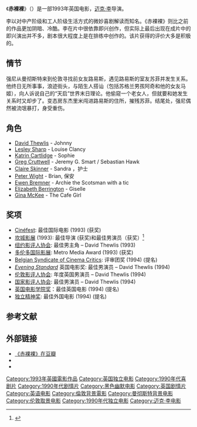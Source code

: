 {{noteTA
|G1=Show
|G2=Movie
|T=zh-cn:赤裸裸; zh-tw:赤裸 (電影);
}}
{{Infobox Film
| name           = 赤裸
| original_name  = {{lang|en|''Naked''}}
| image          = 307 naked.jpg
| caption        = 電影海報
| director       = [[迈克·李|迈克·李]]
| producer       = Simon Channing-Williams
| eproducer      = NO ONE GIVES A HORSES4$$
| aproducer      = 
| writer         = [[迈克·李|迈克·李]]
| starring       = [[大卫·休里斯|大卫·休里斯]]<br>[[莱斯利·夏普|莱斯利·夏普]]<br>[[凯特琳·卡特利吉|凯特琳·卡特利吉]]
| music          = [[安德鲁·迪克逊|安德鲁·迪克逊]]
| cinematography = [[迪克·波普_(摄影师)|迪克·波普]]
| editing        = Jon Gregory
| distributor    = [[佳线影业|佳线影业]]
| released       = 1993年
| runtime        = 131分钟
| country        = 英国
| language       = 英语
| budget         = 
| gross          = $1,769,306 (USA)
| preceded_by    = 
| followed_by    = 
}}
《'''赤裸裸'''》（{{lang-en|''Naked''}}）是一部1993年英国电影，[[迈克·李|迈克·李]]导演。

李以对中产阶级和工人阶级生活方式的微妙喜剧解读而知名。《赤裸裸》则比之前的作品更加阴暗、冷酷。李在片中很依靠即兴创作，但实际上最后出现在成片中的即兴演出并不多，剧本很大程度上是在排练中创作的。该片获得的评价大多是积极的。

==情节==
强尼从曼彻斯特来到伦敦寻找前女友路易斯，遇见路易斯的室友苏菲并发生关系。他终日无所事事，浪迹街头，与陌生人搭讪（包括苏格兰男孩阿奇和他的女友马姬），向人诉说自己的“天启”世界末日理论。他偷窥一个老女人，但就要和她发生关系时又却步了。变态房东杰里米闯进路易斯的住所，摧残苏菲。结尾处，强尼偶然被流氓暴打，身受重伤。

==角色==
* [[David_Thewlis|David Thewlis]] - Johnny
* [[Lesley_Sharp|Lesley Sharp]] - Louise Clancy
* [[Katrin_Cartlidge|Katrin Cartlidge]] - Sophie
* [[Greg_Cruttwell|Greg Cruttwell]] - Jeremy G. Smart / Sebastian Hawk
* [[Claire_Skinner|Claire Skinner]] - Sandra ，护士
* [[Peter_Wight|Peter Wight]] - Brian, 保安
* [[Ewen_Bremner|Ewen Bremner]] - Archie the Scotsman with a tic
* [[Elizabeth_Berrington|Elizabeth Berrington]] - Giselle
* [[Gina_McKee|Gina McKee]] - The Cafe Girl

== 奖项 ==
* [[Cinéfest|Cinéfest]]: 最佳国际电影 (1993) (获奖)
* [[坎城影展|坎城影展]] (1993): 最佳导演 (获奖)和最佳男演员（获奖）<ref name="festival-cannes.com">{{cite web |url=http://www.festival-cannes.com/en/archives/ficheFilm/id/2574/year/1993.html |title=Festival de Cannes: Naked |accessdate=22 August 2009 |work=festival-cannes.com |archive-date=2013-07-07 |archive-url=https://www.webcitation.org/6HvVN83jh?url=http://www.festival-cannes.com/en/archives/ficheFilm/id/2574/year/1993.html |dead-url=no }}</ref>
* [[纽约影评人协会|纽约影评人协会]]: 最佳男主角 – David Thewlis (1993)
* [[多伦多国际影展|多伦多国际影展]]: Metro Media Award (1993) (获奖)
* [[Belgian_Syndicate_of_Cinema_Critics|Belgian Syndicate of Cinema Critics]]: 评审团奖 (1994) (提名)
* ''[[Evening_Standard|Evening Standard]]'' 英国电影奖: 最佳男演员 – David Thewlis (1994)
* [[伦敦影评人协会|伦敦影评人协会]]: 年度英国男演员 – David Thewlis (1994)
* [[国家影评人协会|国家影评人协会]]: 最佳男演员 – David Thewlis (1994)
* [[英国电影学院奖|英国电影学院奖]]：最佳英国电影 (1994) (提名)
* [[独立精神奖|独立精神奖]]: 最佳外国电影 (1994) (提名)

== 参考文献 ==
{{Reflist}}

==外部链接==
*[http://movie.douban.com/subject/1299077/ 《赤裸裸》在豆瓣] {{Wayback|url=http://movie.douban.com/subject/1299077/ |date=20210419123004 }}
*{{imdb title|id=0107653|title=赤裸裸}}
* {{douban}}

{{麥克·李}}
{{DEFAULTSORT:Naked}}
[[Category:1993年英國電影作品|Category:1993年英國電影作品]]
[[Category:英国独立电影|Category:英国独立电影]]
[[Category:1990年代喜剧片|Category:1990年代喜剧片]]
[[Category:1990年代剧情片|Category:1990年代剧情片]]
[[Category:黑色幽默电影|Category:黑色幽默电影]]
[[Category:英国剧情片|Category:英国剧情片]]
[[Category:英语电影|Category:英语电影]]
[[Category:倫敦背景電影|Category:倫敦背景電影]]
[[Category:曼彻斯特背景电影|Category:曼彻斯特背景电影]]
[[Category:伦敦取景电影|Category:伦敦取景电影]]
[[Category:1990年代独立电影|Category:1990年代独立电影]]
[[Category:迈克·李电影|Category:迈克·李电影]]